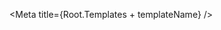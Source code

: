 

<Meta title={Root.Templates + templateName} />

<DocsPageHeader 
    title={templateName}
    description='Template for 404 page not found using.................... components'
    addImportantNote={false}
    variant='none'
/>

<Canvas withToolbar>
    <Story name="PageNotFound" story={stories.Base} />
</Canvas>